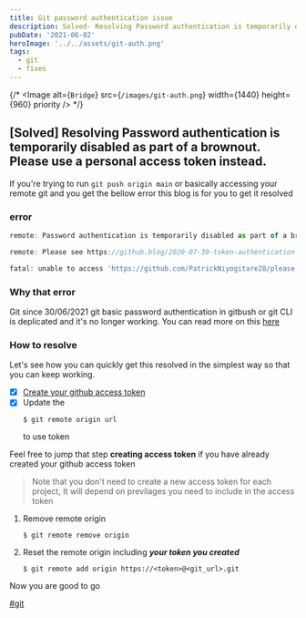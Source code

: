 ```yaml
---
title: Git password authentication issue
description: Solved- Resolving Password authentication is temporarily disabled as part of a brownout. Please use a personal access token instead. Failing If you're trying to run `git push origin main` or basically accessing your remote git
pubDate: '2021-06-02'
heroImage: '../../assets/git-auth.png'
tags:
  - git
  - fixes
---
```


{/* <Image
  alt={`Bridge`}
  src={`/images/git-auth.png`}
  width={1440}
  height={960}
  priority
/> */}

## [Solved] Resolving Password authentication is temporarily disabled as part of a brownout. Please use a personal access token instead.

If you're trying to run `git push origin main` or basically accessing your remote git and you get the bellow error this blog is for you to get it resolved

### error

```js
remote: Password authentication is temporarily disabled as part of a brownout. Please use a personal access token instead.

remote: Please see https://github.blog/2020-07-30-token-authentication-requirements-for-api-and-git-operations/ for more information.

fatal: unable to access 'https://github.com/PatrickNiyogitare28/please-golf-api.git/': The requested URL returned error: 403
```

### Why that error

Git since 30/06/2021 git basic password authentication in gitbush or git CLI is deplicated and it's no longer working.
You can read more on this [here](https://github.blog/2020-12-15-token-authentication-requirements-for-git-operations/)

### How to resolve

Let's see how you can quickly get this resolved in the simplest way so that you can keep working.

- [x] [Create your github access token](https://docs.github.com/en/github/authenticating-to-github/keeping-your-account-and-data-secure/creating-a-personal-access-token)
- [x] Update the
  ```shell
  $ git remote origin url
  ```
  to use token

Feel free to jump that step **creating access token** if you have already created your github access token

> Note that you don't need to create a new access token for each project, It will depend on previlages you need to include in the access token

1. Remove remote origin
   ```shell
   $ git remote remove origin
   ```
2. Reset the remote origin including **_your token you created_**
   ```shell
   $ git remote add origin https://<token>@<git_url>.git
   ```

Now you are good to go

[#git]()

#
